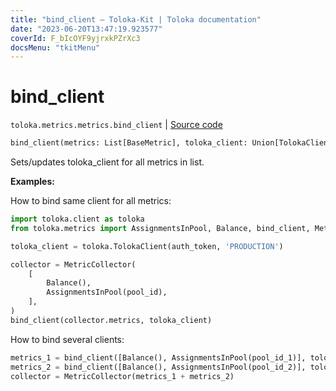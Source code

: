 ```yaml
---
title: "bind_client — Toloka-Kit | Toloka documentation"
date: "2023-06-20T13:47:19.923577"
coverId: F_bIcOYF9yjrxkPZrXc3
docsMenu: "tkitMenu"
---
```


# bind_client

`toloka.metrics.metrics.bind_client` | [Source code](https://github.com/Toloka/toloka-kit/blob/v1.2.0/src/metrics/metrics.py#L35)

```python
bind_client(metrics: List[BaseMetric], toloka_client: Union[TolokaClient, AsyncTolokaClient])
```

Sets/updates toloka_client for all metrics in list.

**Examples:**

How to bind same client for all metrics:

```python
import toloka.client as toloka
from toloka.metrics import AssignmentsInPool, Balance, bind_client, MetricCollector

toloka_client = toloka.TolokaClient(auth_token, 'PRODUCTION')

collector = MetricCollector(
    [
        Balance(),
        AssignmentsInPool(pool_id),
    ],
)
bind_client(collector.metrics, toloka_client)
```

How to bind several clients:

```python
metrics_1 = bind_client([Balance(), AssignmentsInPool(pool_id_1)], toloka_client_1)
metrics_2 = bind_client([Balance(), AssignmentsInPool(pool_id_2)], toloka_client_2)
collector = MetricCollector(metrics_1 + metrics_2)
```